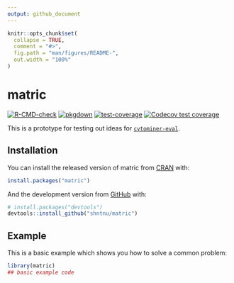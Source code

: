 ```yaml
---
output: github_document
---
```


<!-- README.md is generated from README.Rmd. Please edit that file -->

```r
knitr::opts_chunk$set(
  collapse = TRUE,
  comment = "#>",
  fig.path = "man/figures/README-",
  out.width = "100%"
)
```

# matric

<!-- badges: start -->
[![R-CMD-check](https://github.com/shntnu/matric/workflows/R-CMD-check/badge.svg)](https://github.com/shntnu/matric/actions)
[![pkgdown](https://github.com/shntnu/matric/workflows/pkgdown/badge.svg)](https://github.com/shntnu/matric/actions)
[![test-coverage](https://github.com/shntnu/matric/workflows/test-coverage/badge.svg)](https://github.com/shntnu/matric/actions)
[![Codecov test coverage](https://codecov.io/gh/shntnu/matric/branch/main/graph/badge.svg)](https://codecov.io/gh/shntnu/matric?branch=main)
<!-- badges: end -->

This is a prototype for testing out ideas for 
[`cytominer-eval`](https://github.com/cytomining/cytominer-eval).

## Installation

You can install the released version of matric from 
[CRAN](https://CRAN.R-project.org) with:

``` r
install.packages("matric")
```

And the development version from [GitHub](https://github.com/) with:

``` r
# install.packages("devtools")
devtools::install_github("shntnu/matric")
```

## Example

This is a basic example which shows you how to solve a common problem:

```r
library(matric)
## basic example code
```

